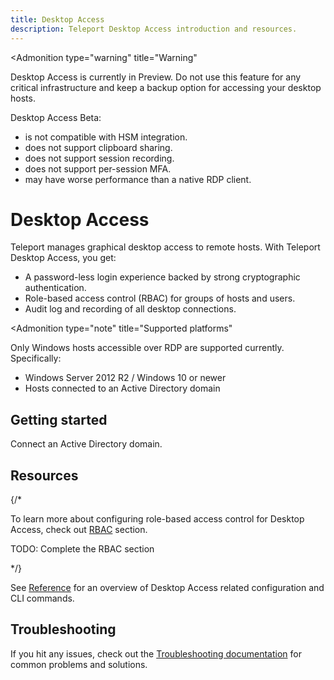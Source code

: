 ```yaml
---
title: Desktop Access
description: Teleport Desktop Access introduction and resources.
---
```


<Admonition
  type="warning"
  title="Warning"
>
  Desktop Access is currently in Preview. Do not use this feature for any critical
  infrastructure and keep a backup option for accessing your desktop hosts.

  Desktop Access Beta:

  - is not compatible with HSM integration.
  - does not support clipboard sharing.
  - does not support session recording.
  - does not support per-session MFA.
  - may have worse performance than a native RDP client.
</Admonition>

# Desktop Access

Teleport manages graphical desktop access to remote hosts. With Teleport
Desktop Access, you get:

- A password-less login experience backed by strong cryptographic
  authentication.
- Role-based access control (RBAC) for groups of hosts and users.
- Audit log and recording of all desktop connections.

<Admonition
  type="note"
  title="Supported platforms"
>
  Only Windows hosts accessible over RDP are supported currently. Specifically:

  - Windows Server 2012 R2 / Windows 10 or newer
  - Hosts connected to an Active Directory domain
</Admonition>

## Getting started

<TileSet>
  <Tile icon="desktop" title="Getting started" href="./getting-started.mdx">
    Connect an Active Directory domain.
  </Tile>
</TileSet>

## Resources

{/*

To learn more about configuring role-based access control for Desktop Access,
check out [RBAC](./rbac.mdx) section.

TODO: Complete the RBAC section

*/}

See [Reference](./reference.mdx) for an overview of
Desktop Access related configuration and CLI commands.

## Troubleshooting

If you hit any issues, check out the [Troubleshooting documentation](./troubleshooting.mdx)
for common problems and solutions.
